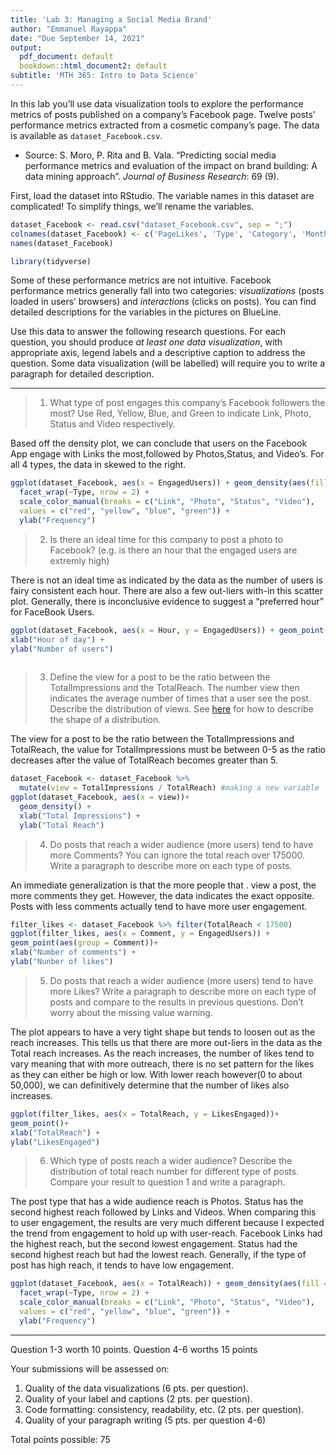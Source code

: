 ```yaml
---
title: 'Lab 3: Managing a Social Media Brand'
author: "Emmanuel Rayappa"
date: "Due September 14, 2021"
output:
  pdf_document: default
  bookdown::html_document2: default
subtitle: 'MTH 365: Intro to Data Science'
---
```


In this lab you'll use data visualization tools to explore the performance metrics of posts published on a company's Facebook page. Twelve posts' performance metrics extracted from a cosmetic company's page. The data is available as `dataset_Facebook.csv`.

- Source: S. Moro, P. Rita and B. Vala. "Predicting social media performance metrics and evaluation of the impact on brand building: A data mining approach". _Journal of Business Research_: 69 (9). 

First, load the dataset into RStudio. The variable names in this dataset are complicated! To simplify things, we'll rename the variables.

```r
dataset_Facebook <- read.csv("dataset_Facebook.csv", sep = ";")
colnames(dataset_Facebook) <- c('PageLikes', 'Type', 'Category', 'Month', 'Weekday', 'Hour', 'Paid', 'TotalReach', 'TotalImpressions', 'EngagedUsers', 'PostConsumers', 'PostConsumptions', 'ImpressionsByLikes', 'ReachByLikes', 'LikesEngaged', 'Comment', 'Like', 'Share', 'TotalInteractions')
names(dataset_Facebook)

library(tidyverse)
```

Some of these performance metrics are not intuitive. Facebook performance metrics generally fall into two categories: _visualizations_ (posts loaded in users' browsers) and _interactions_ (clicks on posts). You can find detailed descriptions for the variables in the pictures on BlueLine. 

Use this data to answer the following research questions. For each question, you should produce _at least one data visualization_, with appropriate axis, legend labels and a descriptive caption to address the question. Some data visualization (will be labelled) will require you to write a paragraph for detailed description.  

-------

> 1. What type of post engages this company's Facebook followers the most? Use Red, Yellow, Blue, and Green to indicate Link, Photo, Status and Video respectively. 

Based off the density plot, we can conclude that users on the Facebook App engage with Links the most,followed by Photos,Status, and Video's. For all 4 types, the data in skewed to the right. 

```r
ggplot(dataset_Facebook, aes(x = EngagedUsers)) + geom_density(aes(fill = Type)) + 
  facet_wrap(~Type, nrow = 2) +
  scale_color_manual(breaks = c("Link", "Photo", "Status", "Video"),
  values = c("red", "yellow", "blue", "green")) +
  ylab("Frequency")

```

> 2. Is there an ideal time for this company to post a photo to Facebook? (e.g. is there an hour that the engaged users are extremly high)

There is not an ideal time as indicated by the data as the number of users is fairy consistent each hour. There are also a few out-liers with-in this scatter plot. Generally, there is inconclusive evidence to suggest a "preferred hour" for FaceBook Users.

```r
ggplot(dataset_Facebook, aes(x = Hour, y = EngagedUsers)) + geom_point(aes(group = Hour))+
xlab("Hour of day") + 
ylab("Number of users")
  

```

> 3. Define the view for a post to be the ratio between the TotalImpressions and the TotalReach. The number view then indicates the average number of times that a user see the post. Describe the distribution of views. See [here](https://bolt.mph.ufl.edu/6050-6052/unit-1/one-quantitative-variable-introduction/describing-distributions/) for how to describe the shape of a distribution. 

The view for a post to be the ratio between the TotalImpressions and TotalReach, the value for TotalImpressions must be between 0-5 as the ratio decreases after the value of TotalReach becomes greater than 5.

```r
dataset_Facebook <- dataset_Facebook %>%
  mutate(view = TotalImpressions / TotalReach) #making a new variable
ggplot(dataset_Facebook, aes(x = view))+
  geom_density() +
  xlab("Total Impressions") + 
  ylab("Total Reach")

```

> 4. Do posts that reach a wider audience (more users) tend to have more Comments? You can ignore the total reach over 175000. Write a paragraph to describe more on each type of posts.

An immediate generalization is that the more people that . view a post, the more comments they get. However, the data indicates the exact opposite. Posts with less comments actually tend to have more user engagement. 

```r
filter_likes <- dataset_Facebook %>% filter(TotalReach < 17500)
ggplot(filter_likes, aes(x = Comment, y = EngagedUsers)) +
geom_point(aes(group = Comment))+
xlab("Number of comments") + 
ylab("Nunber of likes")

```

> 5. Do posts that reach a wider audience (more users) tend to have more Likes? Write a paragraph to describe more on each type of posts and compare to the results in previous questions. Don't worry about the missing value warning. 

The plot appears to have a very tight shape but tends to loosen out as the reach increases. This tells us that there are more out-liers in the data as the Total reach increases. As the reach increases, the number of likes tend to vary meaning that with more outreach, there is no set pattern for the likes as they can either be high or low. With lower reach however(0 to about 50,000), we can definitively determine that the number of likes also increases.

```r
ggplot(filter_likes, aes(x = TotalReach, y = LikesEngaged))+ 
geom_point()+
xlab("TotalReach") + 
ylab("LikesEngaged")


```

> 6. Which type of posts reach a wider audience? Describe the distribution of total reach number for different type of posts. Compare your result to question 1 and write a paragraph. 

The post type that has a wide audience reach is Photos. Status has the second highest reach followed by Links and Videos. When comparing this to user engagement, the results are very much different because I expected the trend from engagement to hold up with user-reach. Facebook Links had the highest reach, but the second lowest engagement. Status had the second highest reach but had the lowest reach. Generally, if the type of post has high reach, it tends to have low engagement.

```r
ggplot(dataset_Facebook, aes(x = TotalReach)) + geom_density(aes(fill = Type)) + 
  facet_wrap(~Type, nrow = 2) +
  scale_color_manual(breaks = c("Link", "Photo", "Status", "Video"),
  values = c("red", "yellow", "blue", "green")) +
  ylab("Frequency")

```

-------

Question 1-3 worth 10 points. Question 4-6 worths 15 points

Your submissions will be assessed on:

1. Quality of the data visualizations (6 pts. per question).
2. Quality of your label and captions (2 pts. per question).
3. Code formatting: consistency, readability, etc. (2 pts. per question).
4. Quality of your paragraph writing (5 pts. per question 4-6)

Total points possible: 75